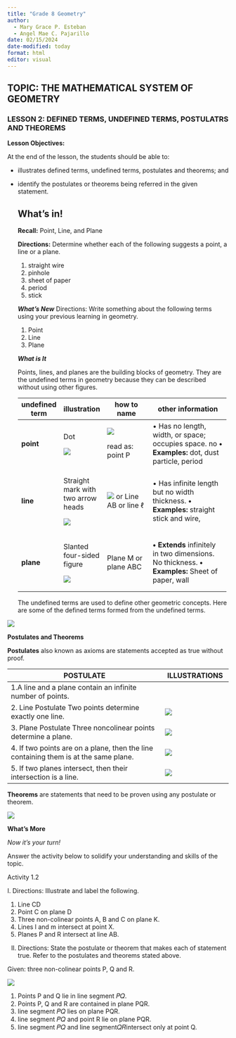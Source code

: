 ```yaml
---
title: "Grade 8 Geometry"
author:
  - Mary Grace P. Esteban
  - Angel Mae C. Pajarillo
date: 02/15/2024
date-modified: today
format: html
editor: visual
---
```


## TOPIC: THE MATHEMATICAL SYSTEM OF GEOMETRY

### LESSON 2: DEFINED TERMS, UNDEFINED TERMS, POSTULATRS AND THEOREMS

**Lesson Objectives:**

At the end of the lesson, the students should be able to:

-   illustrates defined terms, undefined terms, postulates and theorems; and

-   identify the postulates or theorems being referred in the given statement.

    ## What's in!

    **Recall:** Point, Line, and Plane

    **Directions:** Determine whether each of the following suggests a point, a line or a plane.

    1.  straight wire
    2.  pinhole
    3.  sheet of paper
    4.  period
    5.  stick

    ***What’s New*** Directions: Write something about the following terms using your previous learning in geometry.

    1.  Point
    2.  Line
    3.  Plane

    ***What is It***

    Points, lines, and planes are the building blocks of geometry. They are the undefined terms in geometry because they can be described without using other figures.

    +----------------+--------------------------------------+----------------------------------------------------------+-------------------------------------------------------------------------------------------------+
    | undefined term | illustration                         | how to name                                              | other information                                                                               |
    +================+======================================+==========================================================+=================================================================================================+
    | **point**      | Dot                                  | ![](images/clipboard-1388748205.png)                     | • Has no length, width, or space; occupies space. no **• Examples:** dot, dust particle, period |
    |                |                                      |                                                          |                                                                                                 |
    |                | ![](images/clipboard-2026176966.png) | read as: point P                                         |                                                                                                 |
    +----------------+--------------------------------------+----------------------------------------------------------+-------------------------------------------------------------------------------------------------+
    | **line**       | Straight mark with two arrow heads   | ![](images/clipboard-523653381.png) or Line AB or line ℓ | • Has infinite length but no width thickness. **• Examples:** straight stick and wire,          |
    |                |                                      |                                                          |                                                                                                 |
    |                | ![](images/clipboard-1344371843.png) |                                                          |                                                                                                 |
    +----------------+--------------------------------------+----------------------------------------------------------+-------------------------------------------------------------------------------------------------+
    | **plane**      | Slanted four-sided figure            | Plane M or plane ABC                                     | **• Extends** infinitely in two dimensions. No thickness. **• Examples:** Sheet of paper, wall  |
    |                |                                      |                                                          |                                                                                                 |
    |                | ![](images/clipboard-1376752109.png) |                                                          |                                                                                                 |
    +----------------+--------------------------------------+----------------------------------------------------------+-------------------------------------------------------------------------------------------------+

    The undefined terms are used to define other geometric concepts. Here are some of the defined terms formed from the undefined terms.

![](images/clipboard-3603092928.png)

**Postulates and Theorems**

**Postulates** also known as axioms are statements accepted as true without proof.

| POSTULATE                                                                             | ILLUSTRATIONS                        |
|---------------------------------------------------------------------------------------|--------------------------------------|
| 1.A line and a plane contain an infinite number of points.                            |                                      |
| 2\. Line Postulate Two points determine exactly one line.                             | ![](images/clipboard-1032678993.png) |
| 3\. Plane Postulate Three noncolinear points determine a plane.                       | ![](images/clipboard-533469961.png)  |
| 4\. If two points are on a plane, then the line containing them is at the same plane. | ![](images/clipboard-2160945067.png) |
| 5\. If two planes intersect, then their intersection is a line.                       | ![](images/clipboard-1992673624.png) |

**Theorems** are statements that need to be proven using any postulate or theorem.

![](images/clipboard-3964132823.png)

**What’s More**

*Now it’s your turn!*

Answer the activity below to solidify your understanding and skills of the topic.

Activity 1.2

I. Directions: Illustrate and label the following.

1.  Line CD
2.  Point C on plane D
3.  Three non-colinear points A, B and C on plane K.
4.  Lines l and m intersect at point X.
5.  Planes P and R intersect at line AB.

<!-- -->

II. Directions: State the postulate or theorem that makes each of statement true. Refer to the postulates and theorems stated above.

Given: three non-colinear points P, Q and R.

![](images/clipboard-3356996749.png)

1.  Points P and Q lie in line segment 𝑃𝑄.
2.  Points P, Q and R are contained in plane PQR.
3.  line segment 𝑃𝑄 lies on plane PQR.
4.  line segment 𝑃𝑄 and point R lie on plane PQR.
5.  line segment 𝑃𝑄 and line segment𝑄𝑅intersect only at point Q.
